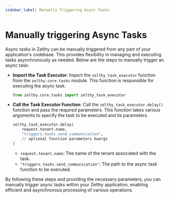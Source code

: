 ```yaml
---
sidebar_label: Manually Triggering Async Tasks
---
```


# Manually triggering Async Tasks

Async tasks in Zelthy can be manually triggered from any part of your application's codebase. This provides flexibility in managing and executing tasks asynchronously as needed. Below are the steps to manually trigger an async task:

- **Import the Task Executor**: 
   Import the `zelthy_task_executor` function from the `zelthy.core.tasks` module. This function is responsible for executing the async task.

   ```python
   from zelthy.core.tasks import zelthy_task_executor
   ```

- **Call the Task Executor Function**: 
   Call the `zelthy_task_executor.delay()` function and pass the required parameters. This function takes various arguments to specify the task to be executed and its parameters.

   ```python
   zelthy_task_executor.delay(
       request.tenant.name, 
       "triggers.tasks.send_communication",
       // optional function parameters kwargs
   )
   ```

   - `request.tenant.name`: The name of the tenant associated with the task.
   - `"triggers.tasks.send_communication"`: The path to the async task function to be executed.

By following these steps and providing the necessary parameters, you can manually trigger async tasks within your Zelthy application, enabling efficient and asynchronous processing of various operations.